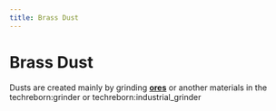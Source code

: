 ```yaml
---
title: Brass Dust
---
```


<ItemImage file="brass_dust" alt="Brass Dust" size="200" />

# Brass Dust

Dusts are created mainly by grinding **[ores](/world_generation/ore)** or another materials in the <mcitem>techreborn:grinder</mcitem> 
or <mcitem>techreborn:industrial_grinder</mcitem>

